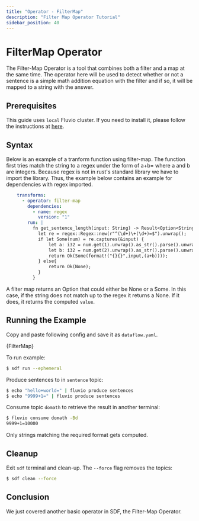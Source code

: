 ```yaml
---
title: "Operator - FilterMap"
description: "Filter Map Operator Tutorial"
sidebar_position: 40
---
```


# FilterMap Operator

The Filter-Map Operator is a tool that combines both a filter and a map at the same time. The operator here will be used to detect whether or not a sentence is a simple math addition equation with the filter and if so, it will be mapped to a string with the answer.

## Prerequisites

This guide uses `local` Fluvio cluster. If you need to install it, please follow the instructions at [here][installation].

## Syntax

Below is an example of a tranform function using filter-map. The function first tries match the string to a regex under the form of a+b= where a and b are integers. Because regex is not in rust's standard library we have to import the library. Thus, the example below contains an example for dependencies with regex imported.

```YAML
    transforms:
      - operator: filter-map 
        dependencies:
          - name: regex
            version: "1"
        run: |
          fn get_sentence_length(input: String) -> Result<Option<String> > {
            let re = regex::Regex::new(r"^(\d+)\+(\d+)=$").unwrap();
            if let Some(num) = re.captures(&input) {
                let a: i32 = num.get(1).unwrap().as_str().parse().unwrap();
                let b: i32 = num.get(2).unwrap().as_str().parse().unwrap();
                return Ok(Some(format!("{}{}",input,(a+b))));
            } else{
                return Ok(None);
            }
          }
```

A filter map returns an Option that could either be None or a Some. In this case, if the string does not match up to the regex it returns a None. If it does, it returns the computed `value`.

## Running the Example

Copy and paste following config and save it as `dataflow.yaml`.


<CodeBlock language="yaml">{FilterMap}</CodeBlock>

To run example:
```bash copy="cmd"
$ sdf run --ephemeral
```

Produce sentences to in `sentence` topic:

```bash copy="cmd"
$ echo "hello+world=" | fluvio produce sentences
$ echo "9999+1=" | fluvio produce sentences
```

Consume topic `domath` to retrieve the result in another terminal:

```bash copy="cmd"
$ fluvio consume domath -Bd
9999+1=10000
```
Only strings matching the required format gets computed.

## Cleanup

Exit `sdf` terminal and clean-up. The `--force` flag removes the topics:

```bash copy="cmd"
$ sdf clean --force
```


## Conclusion

We just covered another basic operator in SDF, the Filter-Map Operator. 


[installation]: /docs/fluvio/quickstart#install-fluvio
